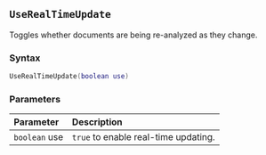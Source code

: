 ::: {.minipage data-latex="{\textwidth}"}
## `UseRealTimeUpdate`

Toggles whether documents are being re-analyzed as they change\index{real-time updating}.

### Syntax {-}

``` .lua
UseRealTimeUpdate(boolean use)
```

### Parameters {-}

**Parameter** | **Description**
| :-- | :-- |
| `boolean` use | `true` to enable real-time updating. |
:::
